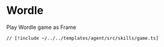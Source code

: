 # Wordle

Play Wordle game as Frame

```tsx [src/skills/game.ts]
// [!include ~/../../templates/agent/src/skills/game.ts]
```
